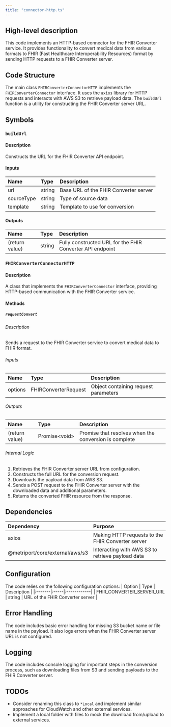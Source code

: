 ```yaml
---
title: "connector-http.ts"
---
```


## High-level description
This code implements an HTTP-based connector for the FHIR Converter service. It provides functionality to convert medical data from various formats to FHIR (Fast Healthcare Interoperability Resources) format by sending HTTP requests to a FHIR Converter server.

## Code Structure
The main class `FHIRConverterConnectorHTTP` implements the `FHIRConverterConnector` interface. It uses the `axios` library for HTTP requests and interacts with AWS S3 to retrieve payload data. The `buildUrl` function is a utility for constructing the FHIR Converter server URL.

## Symbols

### `buildUrl`
#### Description
Constructs the URL for the FHIR Converter API endpoint.

#### Inputs
| Name | Type | Description |
|:-----|:-----|:------------|
| url | string | Base URL of the FHIR Converter server |
| sourceType | string | Type of source data |
| template | string | Template to use for conversion |

#### Outputs
| Name | Type | Description |
|:-----|:-----|:------------|
| (return value) | string | Fully constructed URL for the FHIR Converter API endpoint |

### `FHIRConverterConnectorHTTP`
#### Description
A class that implements the `FHIRConverterConnector` interface, providing HTTP-based communication with the FHIR Converter service.

#### Methods

##### `requestConvert`
###### Description
Sends a request to the FHIR Converter service to convert medical data to FHIR format.

###### Inputs
| Name | Type | Description |
|:-----|:-----|:------------|
| options | FHIRConverterRequest | Object containing request parameters |

###### Outputs
| Name | Type | Description |
|:-----|:-----|:------------|
| (return value) | Promise&lt;void&gt; | Promise that resolves when the conversion is complete |

###### Internal Logic
1. Retrieves the FHIR Converter server URL from configuration.
2. Constructs the full URL for the conversion request.
3. Downloads the payload data from AWS S3.
4. Sends a POST request to the FHIR Converter server with the downloaded data and additional parameters.
5. Returns the converted FHIR resource from the response.

## Dependencies
| Dependency | Purpose |
|:-----------|:--------|
| axios | Making HTTP requests to the FHIR Converter server |
| @metriport/core/external/aws/s3 | Interacting with AWS S3 to retrieve payload data |

## Configuration
The code relies on the following configuration options:
| Option | Type | Description |
|:-------|:-----|:------------|
| FHIR_CONVERTER_SERVER_URL | string | URL of the FHIR Converter server |

## Error Handling
The code includes basic error handling for missing S3 bucket name or file name in the payload. It also logs errors when the FHIR Converter server URL is not configured.

## Logging
The code includes console logging for important steps in the conversion process, such as downloading files from S3 and sending payloads to the FHIR Converter server.

## TODOs
- Consider renaming this class to `*Local` and implement similar approaches for CloudWatch and other external services.
- Implement a local folder with files to mock the download from/upload to external services.